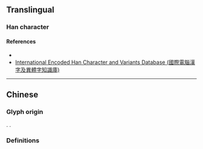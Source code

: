 {{also|憶}}
{{character info}}
==Translingual==

===Han character===
{{Han char|rn=61|rad=心|as=1|sn=4|canj=PN|four=97010|ids=⿰忄乙}}

====References====
* {{Han ref|hdz=42268.02|uh=5FC6}}
* [http://chardb.iis.sinica.edu.tw/char/11230 International Encoded Han Character and Variants Database (國際電腦漢字及異體字知識庫)]

----

==Chinese==

===Glyph origin===
{{Han simp|憶|f=意|t=乙}}. {{Han compound|ls=psc|心|c1=s|t1=heart|alt1=忄|乙|c2=p}}.

===Definitions===
{{zh-see|憶}}